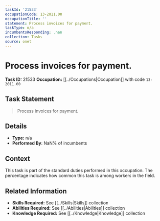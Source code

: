 ```yaml
---
taskId: '21533'
occupationCode: 13-2011.00
occupationTitle: ''
statement: Process invoices for payment.
taskType: n/a
incumbentsResponding: .nan
collection: Tasks
source: onet
---
```

# Process invoices for payment.

**Task ID:** 21533
**Occupation:** [[../Occupations|Occupation]] with code `13-2011.00`

## Task Statement

> Process invoices for payment.

## Details

- **Type:** n/a
- **Performed By:** NaN% of incumbents

## Context

This task is part of the standard duties performed in this occupation. The percentage indicates how common this task is among workers in the field.

## Related Information

- **Skills Required:** See [[../Skills|Skills]] collection
- **Abilities Required:** See [[../Abilities|Abilities]] collection
- **Knowledge Required:** See [[../Knowledge|Knowledge]] collection
